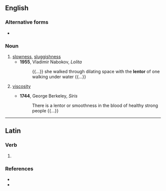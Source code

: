 ==English==

===Alternative forms===
* {{l|en|lentour}} {{qualifier|obsolete}}

===Noun===
{{en-noun|-|s}}

# [[slowness]], [[sluggishness]]
#* '''1955''', Vladimir Nabokov, ''Lolita''
#*: {{...}} she walked through dilating space with the '''lentor''' of one walking under water {{...}}
# {{lb|en|obsolete|physics}} [[viscosity]]
#* '''1744''', George Berkeley, ''Siris''
#*: There is a lentor or smoothness in the blood of healthy strong people {{...}}

----

==Latin==

===Verb===
{{la-verb-form|lentor}}

# {{inflection of|lentō||1|s|pres|pasv|indc|lang=la}}

===References===
* {{R:L&S}}
* {{R:Gaffiot}}